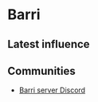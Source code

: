 # Barri

## Latest influence


<AeternumMap name="Barri" />

## Communities

* [Barri server Discord](https://discord.gg/FSYA3ajrXn)
